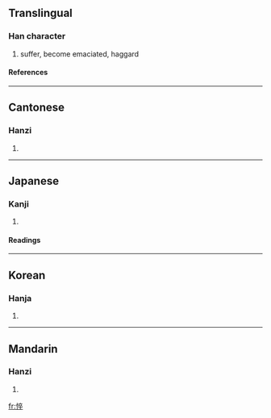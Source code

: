 {{see|忰}}

==Translingual==
===Han character===
{{Han char|rn=61|rad=心|as=08|sn=11|four=9004<sub>8</sub>|canj=心卜人十 (PYOJ)}}
# suffer, become emaciated, haggard
====References====
{{Han ref|kx=0389.020|dkj=10726|dj=0722.060|hdz=42318.060|uh=60B4|ud=24756|bh=B17C|bd=45436}}
----
==Cantonese==
===Hanzi===
{{yue-hanzi|jyut=|y=seui5, seui6}}
# {{defn|Cantonese}}
----
==Japanese==
===Kanji===
{{ja-kanji|grade=|rs=心08}}
# {{defn|Japanese}} 
====Readings====
{{ja-readings|on=[[すい]] (sui)|kun=[[やつれる]] (yatsureru), [[せがれ]] (segare)}}
----
==Korean==
===Hanja===
{{ko-hanja|hangeul=췌|eumhun=|rv=chwe|mr=ch'we|y=chwey}}
# {{defn|Korean}}
----
==Mandarin==
===Hanzi===
{{cmn-hanzi|pin=[[cuì]] ([[cui4]])|wg=ts'ui<sup>4</sup>}}
# {{defn|Mandarin}}

[[fr:悴]]